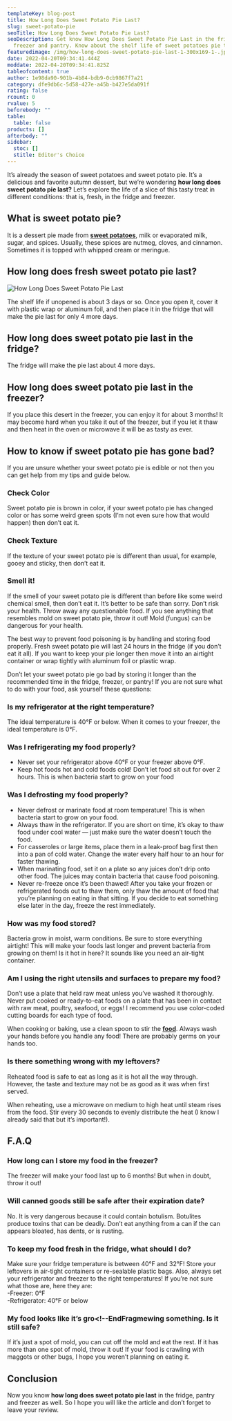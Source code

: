 ```yaml
---
templateKey: blog-post
title: How Long Does Sweet Potato Pie Last?
slug: sweet-potato-pie
seoTitle: How Long Does Sweet Potato Pie Last?
seoDescription: Get know How Long Does Sweet Potato Pie Last in the fridge,
  freezer and pantry. Know about the shelf life of sweet potatoes pie that is...
featuredimage: /img/how-long-does-sweet-potato-pie-last-1-300x169-1-.jpg
date: 2022-04-20T09:34:41.444Z
moddate: 2022-04-20T09:34:41.825Z
tableofcontent: true
author: 1e98da90-901b-4b84-bdb9-0cb9867f7a21
category: dfe9db6c-5d58-427e-a45b-b427e5da091f
rating: false
rcount: 0
rvalue: 5
beforebody: ""
table:
  table: false
products: []
afterbody: ""
sidebar:
  stoc: []
  stitle: Editor's Choice
---
```

It’s already the season of sweet potatoes and sweet potato pie. It’s a delicious and favorite autumn dessert, but we’re wondering **how long does sweet potato pie last?** Let’s explore the life of a slice of this tasty treat in different conditions: that is, fresh, in the fridge and freezer.

## What is sweet potato pie?

It is a dessert pie made from **[sweet potatoes](https://howlongdoeslast.info/sweet-potatoes/)**, milk or evaporated milk, sugar, and spices. Usually, these spices are nutmeg, cloves, and cinnamon. Sometimes it is topped with whipped cream or meringue.

## How long does fresh sweet potato pie last?

![How Long Does Sweet Potato Pie Last](/img/how-long-does-sweet-potato-pie-last-1-300x169-1-.jpg "How Long Does Sweet Potato Pie Last")

The shelf life if unopened is about 3 days or so. Once you open it, cover it with plastic wrap or aluminum foil, and then place it in the fridge that will make the pie last for only 4 more days.

## How long does sweet potato pie last in the fridge?

The fridge will make the pie last about 4 more days.

## How long does sweet potato pie last in the freezer?

If you place this desert in the freezer, you can enjoy it for about 3 months! It may become hard when you take it out of the freezer, but if you let it thaw and then heat in the oven or microwave it will be as tasty as ever.

## How to know if sweet potato pie has gone bad?

If you are unsure whether your sweet potato pie is edible or not then you can get help from my tips and guide below.

### Check Color

Sweet potato pie is brown in color, if your sweet potato pie has changed color or has some weird green spots (I’m not even sure how that would happen) then don’t eat it.

### Check Texture

If the texture of your sweet potato pie is different than usual, for example, gooey and sticky, then don’t eat it.

### Smell it!

If the smell of your sweet potato pie is different than before like some weird chemical smell, then don’t eat it. It’s better to be safe than sorry. Don’t risk your health. Throw away any questionable food. If you see anything that resembles mold on sweet potato pie, throw it out! Mold (fungus) can be dangerous for your health.

The best way to prevent food poisoning is by handling and storing food properly. Fresh sweet potato pie will last 24 hours in the fridge (if you don’t eat it all). If you want to keep your pie longer then move it into an airtight container or wrap tightly with aluminum foil or plastic wrap.

Don’t let your sweet potato pie go bad by storing it longer than the recommended time in the fridge, freezer, or pantry! If you are not sure what to do with your food, ask yourself these questions:

### Is my refrigerator at the right temperature?

The ideal temperature is 40°F or below. When it comes to your freezer, the ideal temperature is 0°F.

### Was I refrigerating my food properly?

* Never set your refrigerator above 40°F or your freezer above 0°F.
* Keep hot foods hot and cold foods cold! Don’t let food sit out for over 2 hours. This is when bacteria start to grow on your food

### Was I defrosting my food properly?

* Never defrost or marinate food at room temperature! This is when bacteria start to grow on your food.
* Always thaw in the refrigerator. If you are short on time, it’s okay to thaw food under cool water — just make sure the water doesn’t touch the food.
* For casseroles or large items, place them in a leak-proof bag first then into a pan of cold water. Change the water every half hour to an hour for faster thawing.
* When marinating food, set it on a plate so any juices don’t drip onto other food. The juices may contain bacteria that cause food poisoning.
* Never re-freeze once it’s been thawed! After you take your frozen or refrigerated foods out to thaw them, only thaw the amount of food that you’re planning on eating in that sitting. If you decide to eat something else later in the day, freeze the rest immediately.

### How was my food stored?

Bacteria grow in moist, warm conditions. Be sure to store everything airtight! This will make your foods last longer and prevent bacteria from growing on them! Is it hot in here? It sounds like you need an air-tight container.

### Am I using the right utensils and surfaces to prepare my food?

Don’t use a plate that held raw meat unless you’ve washed it thoroughly. Never put cooked or ready-to-eat foods on a plate that has been in contact with raw meat, poultry, seafood, or eggs! I recommend you use color-coded cutting boards for each type of food.

When cooking or baking, use a clean spoon to stir the **[food](https://en.wikipedia.org/wiki/Food)**. Always wash your hands before you handle any food! There are probably germs on your hands too.

### Is there something wrong with my leftovers?

Reheated food is safe to eat as long as it is hot all the way through. However, the taste and texture may not be as good as it was when first served.

When reheating, use a microwave on medium to high heat until steam rises from the food. Stir every 30 seconds to evenly distribute the heat (I know I already said that but it’s important!).

## F.A.Q

### How long can I store my food in the freezer?

The freezer will make your food last up to 6 months! But when in doubt, throw it out!

### Will canned goods still be safe after their expiration date?

No. It is very dangerous because it could contain botulism. Botulites produce toxins that can be deadly. Don’t eat anything from a can if the can appears bloated, has dents, or is rusting.

### To keep my food fresh in the fridge, what should I do?

Make sure your fridge temperature is between 40°F and 32°F! Store your leftovers in air-tight containers or re-sealable plastic bags. Also, always set your refrigerator and freezer to the right temperatures! If you’re not sure what those are, here they are:\
-Freezer: 0°F\
-Refrigerator: 40°F or below

### My food looks like it’s gro<!--EndFragmewing something. Is it still safe?

If it’s just a spot of mold, you can cut off the mold and eat the rest. If it has more than one spot of mold, throw it out! If your food is crawling with maggots or other bugs, I hope you weren’t planning on eating it.

## Conclusion

Now you know **how long does sweet potato pie last** in the fridge, pantry and freezer as well. So I hope you will like the article and don’t forget to leave your review.